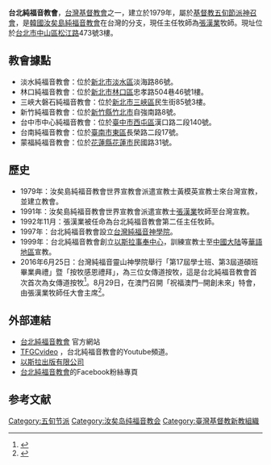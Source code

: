 '''台北純福音教會'''，[[台灣|台灣]][[基督教會|基督教會]]之一，建立於1979年，屬於[[基督教|基督教]][[五旬節派|五旬節派]][[神召會|神召會]]，是[[韓國|韓國]][[汝矣島純福音教會|汝矣島純福音教會]]在台灣的分支，現任主任牧師為[[張漢業|張漢業]]牧師。現址位於[[台北市|台北市]][[中山區_(臺北市)|中山區]][[松江路|松江路]]473號3樓。

==教會據點==
*淡水純福音教會：位於[[新北市|新北市]][[淡水區|淡水區]]淡海路86號。
*林口純福音教會：位於[[新北市|新北市]][[林口區|林口區]]忠孝路504巷46號1樓。
*三峽大磐石純福音教會：位於[[新北市|新北市]][[三峽區|三峽區]]民生街85號3樓。
*新竹純福音教會：位於[[新竹縣|新竹縣]][[竹北市|竹北市]]自強南路8號。
*台中市中心純福音教會：位於[[臺中市|臺中市]][[西屯區|西屯區]]漢口路二段140號。
*台南純福音教會：位於[[臺南市|臺南市]][[東區_(臺南市)|東區]]長榮路二段17號。
*蒙福純福音教會：位於[[花蓮縣|花蓮縣]][[花蓮市|花蓮市]]民國路31號。

==歷史==
*1979年：汝矣島純福音教會世界宣教會派遣宣教士黃模英宣教士來台灣宣教，並建立教會。
*1991年：汝矣島純福音教會世界宣教會派遣宣教士[[張漢業|張漢業]]牧師至台灣宣教。
*1992年11月：張漢業被任命為台北純福音教會第二任主任牧師。
*1997年：台北純福音教會設立[[台灣純福音神學院|台灣純福音神學院]]。
*1999年：台北純福音教會創立[[以斯拉事奉中心|以斯拉事奉中心]]，訓練宣教士至[[中國大陆|中國大陆]]等[[華語地區|華語地區]]宣教。
*2016年6月25日：台灣純福音靈山神學院舉行「第17屆學士班、第3屆道碩班畢業典禮」暨「按牧感恩禮拜」，為三位女傳道按牧，這是台北純福音教會首次首次為女傳道按牧<ref>{{cite news|author1=張嘉慧|title=靈山神學院畢典快報／純福音教會在台宣教30多年來　首次為女傳道按牧|url=http://www.cdn.org.tw/News.aspx?key=8666|accessdate=2017-01-31|agency=基督教今日報|date=2016-06-25|archive-url=https://web.archive.org/web/20171107005136/http://www.cdn.org.tw/News.aspx?key=8666|archive-date=2017-11-07|dead-url=yes}}</ref>。8月29日，在澳門召開「祝福澳門─開創未來」特會，由張漢業牧師任大會主席<ref>{{cite news|author1=林胤斈|title=一群愛澳門的人，憑信心屢屢寫下當地屬靈新歷史》 僅3天特會，卻是祂長達2年的縝密帶領　連趙鏞基都說：「聖靈已經來到澳門了，我怎麼不來？」|url=http://www.cdn.org.tw/News.aspx?key=9174|accessdate=2017-01-31|agency=基督教今日報|date=2016-08-29|archive-url=https://web.archive.org/web/20170204133926/http://www.cdn.org.tw/News.aspx?key=9174|archive-date=2017-02-04|dead-url=yes}}</ref>。

== 外部連結 ==
* [http://www.tfgc.org 台北純福音教會] {{Wayback|url=http://www.tfgc.org/ |date=20200713041051 }}官方網站
* [http://www.youtube.com/user/TFGCvideo/ TFGCvideo] {{Wayback|url=http://www.youtube.com/user/TFGCvideo/ |date=20190217012447 }}，台北純福音教會的Youtube頻道。
* [http://www.ezra.com.tw/ 以斯拉出版有限公司] {{Wayback|url=http://www.ezra.com.tw/ |date=20200701025500 }}
* [http://www.facebook.com/tfgchurch/ 台北純福音教會]的Facebook粉絲專頁

== 参考文献 ==
{{Reflist}}

[[Category:五旬节派|Category:五旬节派]]
[[Category:汝矣岛纯福音教会|Category:汝矣岛纯福音教会]]
[[Category:臺灣基督教新教組織|Category:臺灣基督教新教組織]]